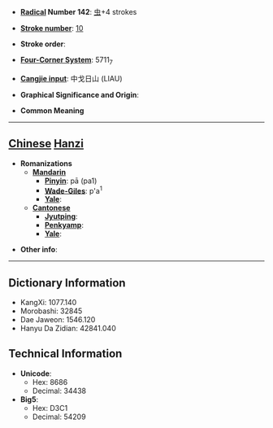 * '''[[Wiktionary:Chinese radical index| Radical]] Number 142''': [[Wiktionary:Chinese radical index 虫|虫]]+4 strokes

* '''[[Wiktionary:Chinese total strokes index|Stroke number]]''': [[Wiktionary:Chinese total strokes index 10|10]]

* '''Stroke order''': 

* '''[[Wiktionary:Chinese four corner index|Four-Corner System]]''': 5711<sub>7</sub>

* '''[[Wiktionary:Chinese Cangjie index|Cangjie input]]''': 中戈日山 (LIAU)

* '''Graphical Significance and Origin''': 

* '''Common Meaning'''

----

== [[Chinese]] [[Hanzi]] ==

* '''Romanizations'''
** '''[[Mandarin]]'''
*** '''[[Pinyin]]''': pā (pa1)
*** '''[[Wade-Giles]]''': p'a<sup>1</sup>
*** '''[[Yale]]''': 
** '''[[Cantonese]]'''
*** '''[[Jyutping]]''':
*** '''[[Penkyamp]]''': 
*** '''[[Yale]]''': 

* '''Other info''': 

----

== Dictionary Information ==

* KangXi: 1077.140
* Morobashi: 32845
* Dae Jaweon: 1546.120
* Hanyu Da Zidian: 42841.040

== Technical Information ==

* '''Unicode''':
** Hex: 8686
** Decimal: 34438
* '''Big5''':
** Hex: D3C1
** Decimal: 54209